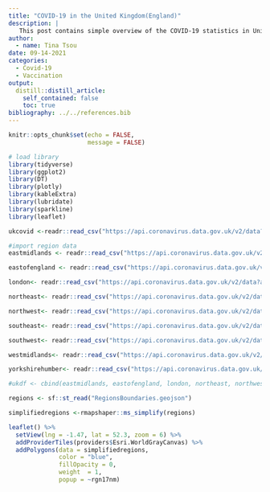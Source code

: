 ```yaml
---
title: "COVID-19 in the United Kingdom(England)"
description: |
   This post contains simple overview of the COVID-19 statistics in United Kingdom and the vaccination statistics up till August, 2021.
author:
  - name: Tina Tsou
date: 09-14-2021
categories:
  - Covid-19
  - Vaccination
output:
  distill::distill_article:
    self_contained: false
    toc: true
bibliography: ../../references.bib
---
```


```r
knitr::opts_chunk$set(echo = FALSE,
                      message = FALSE)

```

```r
# load library
library(tidyverse)
library(ggplot2)
library(DT)
library(plotly)
library(kableExtra)
library(lubridate)
library(sparkline)
library(leaflet)
```

```r
ukcovid <-readr::read_csv("https://api.coronavirus.data.gov.uk/v2/data?areaType=overview&metric=newDailyNsoDeathsByDeathDate&metric=newPeopleVaccinatedCompleteByPublishDate&metric=newPeopleVaccinatedFirstDoseByPublishDate&metric=newPeopleVaccinatedSecondDoseByPublishDate&metric=newCasesByPublishDate&format=csv")
```

```r
#import region data
eastmidlands <- readr::read_csv("https://api.coronavirus.data.gov.uk/v2/data?areaType=region&areaCode=E12000004&metric=newCasesByPublishDate&metric=newPeopleVaccinatedCompleteByVaccinationDate&metric=newPeopleVaccinatedFirstDoseByVaccinationDate&metric=newPeopleVaccinatedSecondDoseByVaccinationDate&metric=newDailyNsoDeathsByDeathDate&format=csv")

eastofengland <- readr::read_csv("https://api.coronavirus.data.gov.uk/v2/data?areaType=region&areaCode=E12000006&metric=newCasesByPublishDate&metric=newPeopleVaccinatedCompleteByVaccinationDate&metric=newPeopleVaccinatedFirstDoseByVaccinationDate&metric=newPeopleVaccinatedSecondDoseByVaccinationDate&metric=newDailyNsoDeathsByDeathDate&format=csv")

london<- readr::read_csv("https://api.coronavirus.data.gov.uk/v2/data?areaType=region&areaCode=E12000007&metric=newCasesByPublishDate&metric=newPeopleVaccinatedCompleteByVaccinationDate&metric=newPeopleVaccinatedFirstDoseByVaccinationDate&metric=newPeopleVaccinatedSecondDoseByVaccinationDate&metric=newDailyNsoDeathsByDeathDate&format=csv")

northeast<- readr::read_csv("https://api.coronavirus.data.gov.uk/v2/data?areaType=region&areaCode=E12000001&metric=newCasesByPublishDate&metric=newPeopleVaccinatedCompleteByVaccinationDate&metric=newPeopleVaccinatedFirstDoseByVaccinationDate&metric=newPeopleVaccinatedSecondDoseByVaccinationDate&metric=newDailyNsoDeathsByDeathDate&format=csv")

northwest<- readr::read_csv("https://api.coronavirus.data.gov.uk/v2/data?areaType=region&areaCode=E12000002&metric=newCasesByPublishDate&metric=newPeopleVaccinatedCompleteByVaccinationDate&metric=newPeopleVaccinatedFirstDoseByVaccinationDate&metric=newPeopleVaccinatedSecondDoseByVaccinationDate&metric=newDailyNsoDeathsByDeathDate&format=csv")

southeast<- readr::read_csv("https://api.coronavirus.data.gov.uk/v2/data?areaType=region&areaCode=E12000008&metric=newCasesByPublishDate&metric=newPeopleVaccinatedCompleteByVaccinationDate&metric=newPeopleVaccinatedFirstDoseByVaccinationDate&metric=newPeopleVaccinatedSecondDoseByVaccinationDate&metric=newDailyNsoDeathsByDeathDate&format=csv")

southwest<- readr::read_csv("https://api.coronavirus.data.gov.uk/v2/data?areaType=region&areaCode=E12000009&metric=newCasesByPublishDate&metric=newPeopleVaccinatedCompleteByVaccinationDate&metric=newPeopleVaccinatedFirstDoseByVaccinationDate&metric=newPeopleVaccinatedSecondDoseByVaccinationDate&metric=newDailyNsoDeathsByDeathDate&format=csv")

westmidlands<- readr::read_csv("https://api.coronavirus.data.gov.uk/v2/data?areaType=region&areaCode=E12000005&metric=newCasesByPublishDate&metric=newPeopleVaccinatedCompleteByVaccinationDate&metric=newPeopleVaccinatedFirstDoseByVaccinationDate&metric=newPeopleVaccinatedSecondDoseByVaccinationDate&metric=newDailyNsoDeathsByDeathDate&format=csv")

yorkshirehumber<- readr::read_csv("https://api.coronavirus.data.gov.uk/v2/data?areaType=region&areaCode=E12000003&metric=newCasesByPublishDate&metric=newPeopleVaccinatedCompleteByVaccinationDate&metric=newPeopleVaccinatedFirstDoseByVaccinationDate&metric=newPeopleVaccinatedSecondDoseByVaccinationDate&metric=newDailyNsoDeathsByDeathDate&format=csv")

#ukdf <- cbind(eastmidlands, eastofengland, london, northeast, northwest,southeast, southwest, westmidlands, yorkshirehumber)
```

```r
regions <- sf::st_read("RegionsBoundaries.geojson")

simplifiedregions <-rmapshaper::ms_simplify(regions)

leaflet() %>%
  setView(lng = -1.47, lat = 52.3, zoom = 6) %>%
  addProviderTiles(providers$Esri.WorldGrayCanvas) %>%
  addPolygons(data = simplifiedregions,
              color = "blue",
              fillOpacity = 0,
              weight  = 1,
              popup = ~rgn17nm)
```

